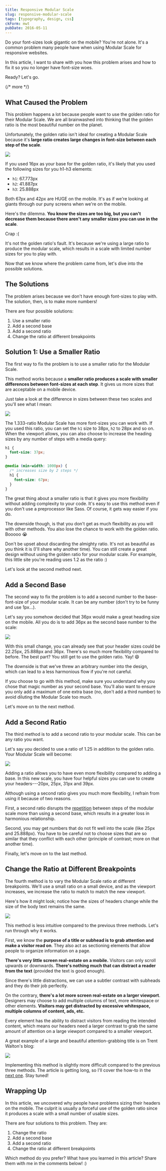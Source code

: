 ```yaml
---
title: Responsive Modular Scale
slug: responsive-modular-scale
tags: [typography, design, css]
ckForm: mwt
pubDate: 2016-05-11
---
```


Do your font-sizes look gigantic on the mobile? You're not alone. It's a common problem many people have when using Modular Scale for responsive websites.

In this article, I want to share with you how this problem arises and how to fix it so you no longer have font-size woes.

Ready? Let's go.

{/* more */}

## What Caused the Problem

This problem happens a lot because people want to use the golden ratio for their Modular Scale. We are all brainwashed into thinking that the golden ratio is the most beautiful number on the planet.

Unfortunately, the golden ratio isn't ideal for creating a Modular Scale because it's **large ratio creates large changes in font-size between each step of the scale**.

<Image
  src='/images/2016/responsive-modular-scale/golden-ratio-scale.png'
  caption='Modular Scale produced by the Golden Ratio (1.618)'
/>

If you used 16px as your base for the golden ratio, it's likely that you used the following sizes for you h1-h3 elements:

- `h1`: 67.773px
- `h2`: 41.887px
- `h3`: 25.888px

Both 67px and 42px are HUGE on the mobile. It's as if we're looking at giants through our puny screens when we're on the mobile.

Here's the dilemma. **You know the sizes are too big, but you can't decrease them because there aren't any smaller sizes you can use in the scale**.

Crap :(

It's not the golden ratio's fault. It's because we're using a large ratio to produce the modular scale, which results in a scale with limited number sizes for you to play with.

Now that we know where the problem came from, let's dive into the possible solutions.

## The Solutions

The problem arises because we don't have enough font-sizes to play with. The solution, then, is to make more numbers!

There are four possible solutions:

1. Use a smaller ratio
2. Add a second base
3. Add a second ratio
4. Change the ratio at different breakpoints

## Solution 1: Use a Smaller Ratio

The first way to fix the problem is to use a smaller ratio for the Modular Scale.

This method works because a **smaller ratio produces a scale with smaller differences between font-sizes at each step**. It gives us more sizes that are acceptable on a mobile device.

Just take a look at the difference in sizes between these two scales and you'll see what I mean:

<Image
  src='/images/2016/responsive-modular-scale/diff-scales.png'
  caption='Modular Scale with ratio 1.333 vs Modular Scale with ratio 1.618'
/>

The 1.333-ratio Modular Scale has more font-sizes you can work with. If you used this ratio, you can set the `h1` size to 38px, `h2` to 28px and so on. When the viewport allows, you can also choose to increase the heading sizes by any number of steps with a media query:

```css
h1 {
  font-size: 37px;
}

@media (min-width: 1000px) {
  /* increases size by 2 steps */
  h1 {
    font-size: 67px;
  }
}
```

The great thing about a smaller ratio is that it gives you more flexibility without adding complexity to your code. It's easy to use this method even if you don't use a preprocessor like Sass. Of course, it gets way easier if you do.

The downside though, is that you don't get as much flexibility as you will with other methods. You also lose the chance to work with the golden ratio. Booooo 😭

Don't be upset about discarding the almighty ratio. It's not as beautiful as you think it is (I'll share why another time). You can still create a great design without using the golden ratio for your modular scale. For example, this little site you're reading uses 1.2 as the ratio :)

Let's look at the second method next.

## Add a Second Base

The second way to fix the problem is to add a second number to the base-font-size of your modular scale. It can be any number (don't try to be funny and use 1px...).

Let's say you somehow decided that 36px would make a great heading size on the mobile. All you do is to add 36px as the second base number to the scale:

<Image
  src='/images/2016/responsive-modular-scale/second-base.png'
  caption='Adding 36px as a second base'
/>

With this small change, you can already see that your header sizes could be 22.25px, 25.888px and 36px. There's so much more flexibility compared to before. The best part? You still get to use the golden ratio. Yay! 😄

The downside is that we've threw an arbitrary number into the design, which can lead to a less harmonious flow if you're not careful.

If you choose to go with this method, make sure you understand why you chose that magic number as your second base. You'll also want to ensure you only add a maximum of one extra base (no, don't add a third number) to avoid diluting the Modular Scale too much.

Let's move on to the next method.

## Add a Second Ratio

The third method is to add a second ratio to your modular scale. This can be any ratio you want.

Let's say you decided to use a ratio of 1.25 in addition to the golden ratio. Your Modular Scale will become:

<Image
  src='/images/2016/responsive-modular-scale/second-ratio.png'
  caption='Adding a second ratio to the modular scale'
/>

Adding a ratio allows you to have even more flexibility compared to adding a base. In this new scale, you have four helpful sizes you can use to create your headers---20px, 25px, 31px and 39px.

Although using a second ratio gives you much more flexibility, I refrain from using it because of two reasons.

First, a second ratio disrupts the [repetition](/blog/why-vertical-rhythms/) between steps of the modular scale more than using a second base, which results in a greater loss in harmonious relationship.

Second, you may get numbers that do not fit well into the scale (like 25px and 25.888px). You have to be careful not to choose sizes that are so similar that they conflict with each other (principle of contrast; more on that another time).

Finally, let's move on to the last method.

## Change the Ratio at Different Breakpoints

The fourth method is to vary the Modular Scale ratio at different breakpoints. We'll use a small ratio on a small device, and as the viewport increases, we increase the ratio to match to match the new viewport.

Here's how it might look; notice how the sizes of headers change while the size of the body text remains the same.

<Image
  src='/images/2016/responsive-modular-scale/change-ratio.gif'
  caption='Changing Modular Scale ratio at different viewports'
/>

This method is less intuitive compared to the previous three methods. Let's run through why it works.

First, we know the **purpose of a title or subhead is to grab attention and make a visitor read on**. They also act as sectioning elements that allow people to organize information on a page.

**There's very little screen real-estate on a mobile.** Visitors can only scroll upwards or downwards. **There's nothing much that can distract a reader from the text** (provided the text is good enough).

Since there's little distractions, we can use a subtler contrast with subheads and they do their job perfectly.

On the contrary, **there's a lot more screen real-estate on a larger viewport**. Designers may choose to add multiple columns of text, more whitespace or other elements. **Visitors may get distracted by excessive whitespace, multiple columns of content, ads, etc.**

Every element has the ability to distract visitors from reading the intended content, which means our headers need a larger contrast to grab the same amount of attention on a large viewport compared to a smaller viewport.

A great example of a large and beautiful attention-grabbing title is on Trent Walton's blog:

<Image
  src='/images/2016/responsive-modular-scale/trent.png'
  caption="Title text on Trent's blog is big, grabs attention and is absolutely stunning"
/>

Implementing this method is slightly more difficult compared to the previous three methods. The article is getting long, so I'll cover the how-to in the [next one](/blog/changing-modular-scale/). Stay tuned!

## Wrapping Up

In this article, we uncovered why people have problems sizing their headers on the mobile. The culprit is usually a forceful use of the golden ratio since it produces a scale with a small number of usable sizes.

There are four solutions to this problem. They are:

1. Change the ratio
2. Add a second base
3. Add a second ratio
4. Change the ratio at different breakpoints

Which method do you prefer? What have you learned in this article? Share them with me in the comments below! :)
